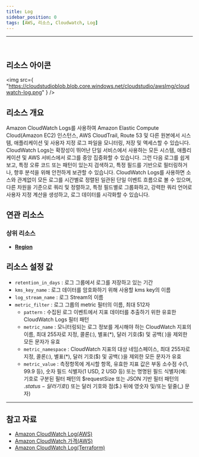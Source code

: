 ```yaml
---
title: Log
sidebar_position: 0
tags: [AWS, 리소스, Cloudwatch, Log]
---
```


<hr />
<br />

## 리소스 아이콘

<img
    src={
        "https://cloudstudioblob.blob.core.windows.net/cloudstudio/awsImg/cloudwatch-log.png"
    }
/>

## 리소스 개요

Amazon CloudWatch Logs를 사용하여 Amazon Elastic Compute Cloud(Amazon EC2) 인스턴스, AWS CloudTrail, Route 53 및 다른 원본에서 시스템, 애플리케이션 및 사용자 지정 로그 파일을 모니터링, 저장 및 액세스할 수 있습니다.
CloudWatch Logs는 확장성이 뛰어난 단일 서비스에서 사용하는 모든 시스템, 애플리케이션 및 AWS 서비스에서 로그를 중앙 집중화할 수 있습니다. 그런 다음 로그를 쉽게 보고, 특정 오류 코드 또는 패턴이 있는지 검색하고, 특정 필드를 기반으로 필터링하거나, 향후 분석을 위해 안전하게 보관할 수 있습니다. CloudWatch Logs를 사용하면 소스와 관계없이 모든 로그를 시간별로 정렬된 일관된 단일 이벤트 흐름으로 볼 수 있으며, 다른 차원을 기준으로 쿼리 및 정렬하고, 특정 필드별로 그룹화하고, 강력한 쿼리 언어로 사용자 지정 계산을 생성하고, 로그 데이터를 시각화할 수 있습니다.

## 연관 리소스

### 상위 리소스

-   [**Region**](https://docs.cstudio.app/docs/resource/aws/Base/Region)

## 리소스 설정 값

-   `retention_in_days` : 로그 그룹에서 로그를 저장하고 있는 기간
-   `kms_key_name` : 로그 데이터를 암호화하기 위해 사용할 kms key의 이름
-   `log_stream_name` : 로그 Stream의 이름
-   `metric_filter` : 로그 그룹의 metric 필터의 이름, 최대 512자
    -   `pattern` : 수집된 로그 이벤트에서 지표 데이터를 추출하기 위한 유효한 CloudWatch Logs 필터 패턴
    -   `metric_name` : 모니터링되는 로그 정보를 게시해야 하는 CloudWatch 지표의 이름, 최대 255자로 지정, 콜론(:), 별표(\*), 달러 기호($) 및 공백( )을 제외한 모든 문자가 유효
    -   `metric_namespace` : CloudWatch 지표의 대상 네임스페이스, 최대 255자로 지정, 콜론(:), 별표(\*), 달러 기호($) 및 공백( )을 제외한 모든 문자가 유효
    -   `metric_value` : 측정항목에 게시할 항목, 유효한 지표 값은 부동 소수점 수(1, 99.9 등), 숫자 필드 식별자(1 USD, 2 USD 등) 또는 명명된 필드 식별자(예: 기호로 구분된 필터 패턴의 $requestSize 또는 JSON 기반 필터 패턴의 $.status - 달러 기호($) 또는 달러 기호와 점($.) 뒤에 영숫자 및/또는 밑줄(\_) 문자)

---

## 참고 자료

-   [Amazon CloudWatch Log(AWS)](https://docs.aws.amazon.com/ko_kr/AmazonCloudWatchLogs/latest/APIReference/Welcome.html)
-   [Amazon CloudWatch 가격(AWS)](https://aws.amazon.com/ko/cloudwatch/pricing/?nc2=type_a)
-   [Amazon CloudWatch Log(Terraform)](https://registry.terraform.io/providers/hashicorp/aws/latest/docs/resources/cloudwatch_log_data_protection_policy)
